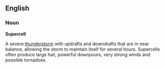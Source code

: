 ==English==

===Noun===

'''Supercell'''

A severe [[thunderstorm]] with updrafts and downdrafts that are in near balance, allowing the storm to maintain itself for several hours. Supercells often produce large hail, powerful downpours, very strong winds and possible tornadoes.